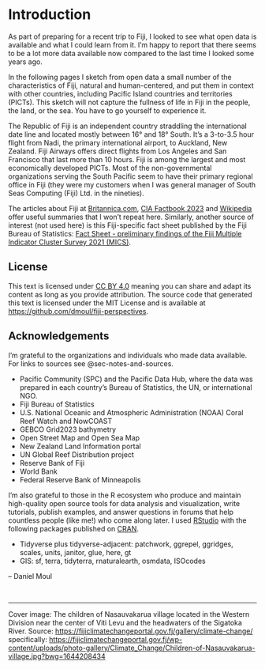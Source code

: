 # Introduction {.unnumbered}

As part of preparing for a recent trip to Fiji, I looked to see what open data is available and what I could learn from it. I'm happy to report that there seems to be a lot more data available now compared to the last time I looked some years ago.

In the following pages I sketch from open data a small number of the characteristics of Fiji, natural and human-centered, and put them in context with other countries, including Pacific Island countries and territories (PICTs). This sketch will not capture the fullness of life in Fiji in the people, the land, or the sea. You have to go yourself to experience it.

The Republic of Fiji is an independent country straddling the international date line and located mostly between 16° and 18° South. It's a 3-to-3.5 hour flight from Nadi, the primary international airport, to Auckland, New Zealand. Fiji Airways offers direct flights from Los Angeles and San Francisco that last more than 10 hours. Fiji is among the largest and most economically developed PICTs. Most of the non-governmental organizations serving the South Pacific seem to have their primary regional office in Fiji (they were my customers when I was general manager of South Seas Computing (Fiji) Ltd. in the nineties).

The articles about Fiji at [Britannica.com](https://www.britannica.com/place/Fiji-republic-Pacific-Ocean), [CIA Factbook 2023](https://www.cia.gov/the-world-factbook/about/archives/2023/countries/fiji/#people-and-society) and [Wikipedia](https://en.wikipedia.org/wiki/Fiji) offer useful summaries that I won't repeat here. Similarly, another source of interest (not used here) is this Fiji-specific fact sheet published by the Fiji Bureau of Statistics: [Fact Sheet - preliminary findings of the Fiji Multiple Indicator Cluster Survey 2021 (MICS)](https://www.statsfiji.gov.fj/images/documents/Fiji_MICS_2021/Fiji_MICS_2021_Fact_Sheet_-_Preliminary_Report.pdf).

## License

This text is licensed under [CC BY 4.0](https://creativecommons.org/licenses/by/4.0/) meaning you can share and adapt its content as long as you provide attribution. The source code that generated this text is licensed under the MIT License and is available at <https://github.com/dmoul/fiji-perspectives>.

## Acknowledgements

I'm grateful to the organizations and individuals who made data available. For links to sources see @sec-notes-and-sources.

* Pacific Community (SPC) and the Pacific Data Hub, where the data was prepared in each country's Bureau of Statistics, the UN, or international NGO.
* Fiji Bureau of Statistics
* U.S. National Oceanic and Atmospheric Administration (NOAA) Coral Reef Watch and NowCOAST
* GEBCO Grid2023 bathymetry
* Open Street Map and Open Sea Map
* New Zealand Land Information portal
* UN Global Reef Distribution project
* Reserve Bank of Fiji
* World Bank
* Federal Reserve Bank of Minneapolis

I'm also grateful to those in the R ecosystem who produce and maintain high-quality open source tools for data analysis and visualization, write tutorials, publish examples, and answer questions in forums that help countless people (like me!) who come along later. I used [RStudio](https://posit.co/download/rstudio-desktop/) with the following packages published on [CRAN](https://cran.r-project.org).

* Tidyverse plus tidyverse-adjacent: patchwork, ggrepel, ggridges, scales, units, janitor, glue, here, gt
* GIS: sf, terra, tidyterra, rnaturalearth, osmdata, ISOcodes

-- Daniel Moul

<br>

----

Cover image: The children of Nasauvakarua village located in the Western Division near the center of Viti Levu and the headwaters of the Sigatoka River. Source: <https://fijiclimatechangeportal.gov.fj/gallery/climate-change/> specifically: <https://fijiclimatechangeportal.gov.fj/wp-content/uploads/photo-gallery/Climate_Change/Children-of-Nasauvakarua-village.jpg?bwg=1644208434>

